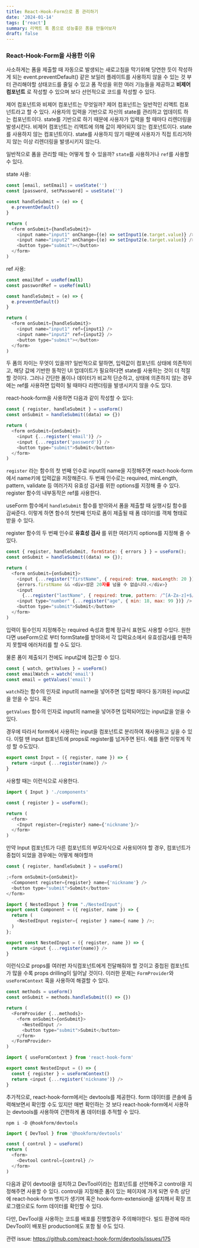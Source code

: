 ```yaml
---
title: React-Hook-Form으로 폼 관리하기
date: '2024-01-14'
tags: ['react']
summary: 리액트 훅 폼으로 성능좋은 폼을 만들어보자
draft: false
---
```


### React-Hook-Form을 사용한 이유

사소하게는 폼을 제출할 때 자동으로 발생되는 새로고침을 막기위해 당연한 듯이 작성하게 되는 event.preventDefault() 같은 보일러 플레이트를 사용하지 않을 수 있는 것 부터 관리해야할 상태코드를 줄일 수 있고 폼 작성을 위한 여러 기능들을 제공하고 **비제어 컴포넌트** 로 작성할 수 있으며 보다 선언적으로 코드를 작성할 수 있다.

제어 컴포넌트와 비제어 컴포넌트는 무엇일까?
제어 컴포넌트는 일반적인 리액트 컴포넌트라고 할 수 있다. 사용자의 입력을 기반으로 자신의 state를 관리하고 업데이트 하는 컴포넌트이다. state를 기반으로 하기 때문에 사용자가 입력을 할 때마다 리렌더링을 발생시킨다.
비제어 컴포넌트는 리액트에 의해 값이 제어되지 않는 컴포넌트이다. state를 사용하지 않는 컴포넌트이다. state를 사용하지 않기 때문에 사용자가 직접 트리거하지 않는 이상 리렌더링을 발생시키지 않는다.

일반적으로 폼을 관리할 때는 어떻게 할 수 있을까? `state`를 사용하거나 `ref`를 사용할 수 있다.

state 사용:

```js
const [email, setEmail] = useState('')
const [password, setPassword] = useState('')

const handleSubmit = (e) => {
  e.preventDefault()
}

return (
  <form onSubmit={handleSubmit}>
    <input name="input1" onChange={(e) => setInput1(e.target.value)} />
    <input name="input2" onChange={(e) => setInput2(e.target.value)} />
    <button type="submit"></button>
  </form>
)
```

ref 사용:

```js
const emailRef = useRef(null)
const passwordRef = useRef(null)

const handleSubmit = (e) => {
  e.preventDefault()
}

return (
  <form onSubmit={handleSubmit}>
    <input name="input1" ref={input1} />
    <input name="input2" ref={input2} />
    <button type="submit"></button>
  </form>
)
```

두 폼의 차이는 무엇이 있을까? 일반적으로 말하면, 입력값이 컴포넌트 상태에 의존적이고, 해당 값에 기반한 동적인 UI 업데이트가 필요하다면 state를 사용하는 것이 더 적절할 것이다. 그러나 간단한 폼이나 데이터가 비교적 단순하고, 상태에 의존하지 않는 경우에는 ref를 사용하면 입력이 될 때마다 리렌더링을 발생시키지 않을 수도 있다.

react-hook-form을 사용하면 다음과 같이 작성할 수 있다:

```js
const { register, handleSubmit } = useForm()
const onSubmit = handleSubmit((data) => {})

return (
  <form onSubmit={onSubmit}>
    <input {...register('email')} />
    <input {...register('password')} />
    <button type="submit">Submit</button>
  </form>
)
```

`register` 라는 함수의 첫 번째 인수로 input의 name을 지정해주면 react-hook-form 에서 name키에 입력값을 저장해준다.
두 번째 인수로는 required, minLength, pattern, validate 등 여러가지 유효성 검사를 위한 options를 지정해 줄 수 있다. register 함수의 내부동작은 ref를 사용한다.

useForm 함수에서 `handleSubmit` 함수를 받아와서 폼을 제출할 때 실행시킬 함수를 감싸준다. 이렇게 하면 함수의 첫번째 인자로 폼이 제출될 때 폼 데이터를 객체 형태로 받을 수 있다.

register 함수의 두 번째 인수로 **유효성 검사** 를 위한 여러가지 options를 지정해 줄 수 있다.

```js
const { register, handleSubmit, formState: { errors } } = useForm();
const onSubmit = handleSubmit((data) => {});

return (
  <form onSubmit={onSubmit}>
    <input {...register("firstName", { required: true, maxLength: 20 })} />
    {errors.firstName && <div>성은 20자를 넘을 수 없습니다.</div>}
    <input
      {...register("lastName", { required: true, pattern: /^[A-Za-z]+$/i/ })} />
    <input type="number" {...register("age", { min: 18, max: 99 })} />
    <button type="submit">Submit</button>
  </form>
)
```

입력이 필수인지 지정해주는 required 속성과 함께 정규식 표현도 사용할 수있다. 원한다면 useForm으로 부터 formState를 받아와서 각 입력요소에서 유효성검사를 만족하지 못할때 에러처리를 할 수도 있다.

물론 폼이 제출되기 전에도 input값에 접근할 수 있다.

```js
const { watch, getValues } = useForm()
const emailWatch = watch('email')
const email = getValues('email')
```

`watch`라는 함수의 인자로 input의 name을 넣어주면 입력할 때마다 동기화된 input값을 얻을 수 있다. 혹은

`getValues` 함수의 인자로 input의 name을 넣어주면 입력되어있는 input값을 얻을 수 있다.

경우에 따라서 form에서 사용하는 input을 컴포넌트로 분리하여 재사용하고 싶을 수 있다. 이럴 땐 input 컴포넌트에 props로 register를 넘겨주면 된다. 예를 들면 이렇게 작성 할 수도있다.

```js
export const Input = ({ register, name }) => {
  return <input {...register(name)} />
}
```

사용할 때는 이런식으로 사용한다.

```js
import { Input } './components'

const { register } = useForm();

return (
  <form>
    <Input register={register} name={'nickname'}/>
  </form>
)
```

만약 Input 컴포넌트가 다른 컴포넌트의 부모자식으로 사용되어야 할 경우, 컴포넌트가 중첩이 되었을 경우에는 어떻게 해야할까

```js
const { register, handleSubmit } = useForm()

;<form onSubmit={onSubmit}>
  <Component register={register} name={'nickname'} />
  <button type="submit">Submit</button>
</form>
```

```js
import { NestedInput } from "./NestedInput";
export const Component = ({ register, name }) => {
  return (
    <NestedInput register={ register } name={ name } />;
  )
};
```

```js
export const NestedInput = ({ register, name }) => {
  return <input {...register(name)} />
}
```

이런식으로 props를 여러번 자식컴포넌트에게 전달해줘야 할 것이고 중첩된 컴포넌트가 많을 수록 props drilling이 일어날 것이다. 이러한 문제는 `FormProvider`와 `useFormContext` 훅을 사용하여 해결할 수 있다.

```js
const methods = useForm()
const onSubmit = methods.handleSubmit(() => {})

return (
  <FormProvider {...methods}>
    <form onSubmit={onSubmit}>
      <NestedInput />
      <button type="submit">Submit</button>
    </form>
  </FormProvider>
)
```

```js
import { useFormContext } from 'react-hook-form'

export const NestedInput = () => {
  const { register } = useFormContext()
  return <input {...register('nickname')} />
}
```

추가적으로, react-hook-form에서는 devtools를 제공한다. form 데이터를 콘솔에 출력해보면서 확인할 수도 있지만 매번 확인하는 것 보다 react-hook-form에서 사용하는 devtools를 사용하여 간편하게 폼 데이터를 추적할 수 있다.

```shell
npm i -D @hookform/devtools
```

```js
import { DevTool } from '@hookform/devtools'

const { control } = useForm()
return (
  <form>
    <Devtool control={control} />
  </form>
)
```

다음과 같이 devtool을 설치하고 DevTool이라는 컴포넌트를 선언해주고 control을 지정해주면 사용할 수 있다.
control을 지정해준 폼이 있는 페이지에 가게 되면 우측 상단에 react-hook-form 뱃지가 생기며 혹은 hook-form-extension을 설치해서 확장 프로그램으로도 form 데이터를 확인할 수 있다.

다만, DevTool을 사용하는 코드를 배포를 진행할경우 주의해야한다. 빌드 환경에 따라 DevTool이 배포된 production에도 포함 될 수도 있다.

관련 issue: https://github.com/react-hook-form/devtools/issues/175
